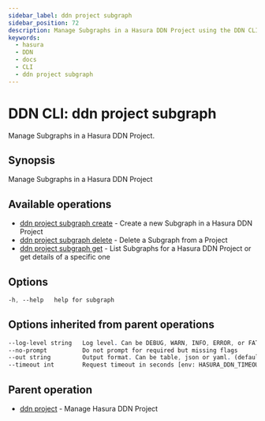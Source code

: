 ```yaml
---
sidebar_label: ddn project subgraph
sidebar_position: 72
description: Manage Subgraphs in a Hasura DDN Project using the DDN CLI
keywords:
  - hasura
  - DDN
  - docs
  - CLI
  - ddn project subgraph
---
```


# DDN CLI: ddn project subgraph

Manage Subgraphs in a Hasura DDN Project.

## Synopsis

Manage Subgraphs in a Hasura DDN Project

## Available operations

- [ddn project subgraph create](/reference/cli/commands/ddn_project_subgraph_create) - Create a new Subgraph in a Hasura
  DDN Project
- [ddn project subgraph delete](/reference/cli/commands/ddn_project_subgraph_delete) - Delete a Subgraph from a Project
- [ddn project subgraph get](/reference/cli/commands/ddn_project_subgraph_get) - List Subgraphs for a Hasura DDN Project
  or get details of a specific one

## Options

```sass
-h, --help   help for subgraph
```

## Options inherited from parent operations

```sass
--log-level string   Log level. Can be DEBUG, WARN, INFO, ERROR, or FATAL. (default "INFO")
--no-prompt          Do not prompt for required but missing flags
--out string         Output format. Can be table, json or yaml. (default "table")
--timeout int        Request timeout in seconds [env: HASURA_DDN_TIMEOUT] (default 100)
```

## Parent operation

- [ddn project](/reference/cli/commands/ddn_project) - Manage Hasura DDN Project
